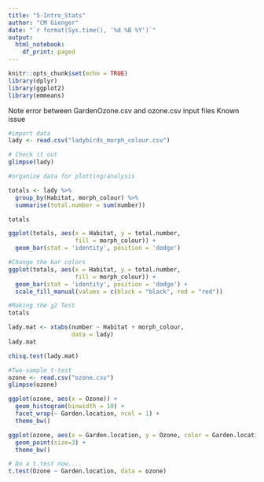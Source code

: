 ```yaml
---
title: "5-Intro_Stats"
author: "CM Gienger"
date: "`r format(Sys.time(), '%d %B %Y')`"
output:
  html_notebook:
    df_print: paged
---
```


```r
knitr::opts_chunk$set(echo = TRUE)
library(dplyr)
library(ggplot2)
library(emmeans)
```

Note error between GardenOzone.csv and ozone.csv input files
Known issue

```r
#import data
lady <- read.csv("ladybirds_morph_colour.csv")
```

```r
# Check it out
glimpse(lady)
```

```r
#organize data for plotting/analysis

totals <- lady %>%
  group_by(Habitat, morph_colour) %>%
  summarise(total.number = sum(number))

totals
```

```r
ggplot(totals, aes(x = Habitat, y = total.number,
                   fill = morph_colour)) +
  geom_bar(stat = 'identity', position = 'dodge')
```

```r
#Change the bar colors
ggplot(totals, aes(x = Habitat, y = total.number,
                   fill = morph_colour)) +
  geom_bar(stat = 'identity', position = 'dodge') +
  scale_fill_manual(values = c(black = "black", red = "red"))
```

```r
#Making the χ2 Test
totals
```
```r
lady.mat <- xtabs(number ~ Habitat + morph_colour,
                  data = lady)
lady.mat
```

```r
chisq.test(lady.mat)
```


```r
#Two-sample t-test
ozone <- read.csv("ozone.csv")
glimpse(ozone)
```

```r
ggplot(ozone, aes(x = Ozone)) +
  geom_histogram(binwidth = 10) +
  facet_wrap(~ Garden.location, ncol = 1) +
  theme_bw()
```
```r
ggplot(ozone, aes(x = Garden.location, y = Ozone, color = Garden.location)) +
  geom_point(size=3) +
  theme_bw()
```


```r
# Do a t.test now....
t.test(Ozone ~ Garden.location, data = ozone)
```

